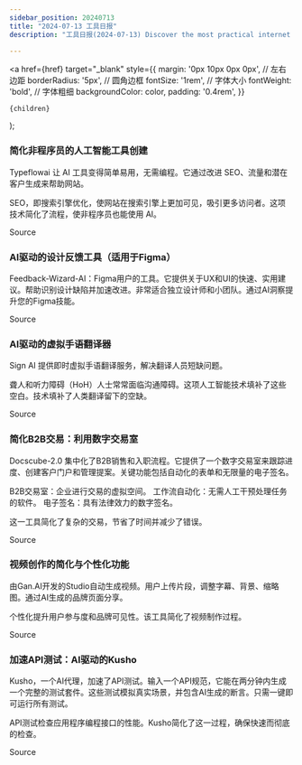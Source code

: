 ```yaml
---
sidebar_position: 20240713
title: "2024-07-13 工具日报"
description: "工具日报(2024-07-13) Discover the most practical internet software, AI tools, and products of 2024 through the Tools Daily!"

---
```



  <a
    href={href}
    target="_blank"
    style={{
      margin: '0px 10px 0px 0px', // 左右边距
      borderRadius: '5px', // 圆角边框
      fontSize: '1rem', // 字体大小
      fontWeight: 'bold', // 字体粗细
      backgroundColor: color,
      padding: '0.4rem',
    }}
  >
    {children}
  </a>
);

### 简化非程序员的人工智能工具创建

Typeflowai 让 AI 工具变得简单易用，无需编程。它通过改进 SEO、流量和潜在客户生成来帮助网站。

SEO，即搜索引擎优化，使网站在搜索引擎上更加可见，吸引更多访问者。这项技术简化了流程，使非程序员也能使用 AI。

<Link href="https://www.producthunt.com/posts/typeflowai" color="#B0C4DE">Source</Link>

### AI驱动的设计反馈工具（适用于Figma）

Feedback-Wizard-AI：Figma用户的工具。它提供关于UX和UI的快速、实用建议。帮助识别设计缺陷并加速改进。非常适合独立设计师和小团队。通过AI洞察提升您的Figma技能。

<Link href="https://www.producthunt.com/posts/feedback-wizard-ai" color="#B0C4DE">Source</Link>

### AI驱动的虚拟手语翻译器

Sign AI 提供即时虚拟手语翻译服务，解决翻译人员短缺问题。

聋人和听力障碍（HoH）人士常常面临沟通障碍。这项人工智能技术填补了这些空白。技术填补了人类翻译留下的空缺。

<Link href="https://www.producthunt.com/posts/sign-ai" color="#B0C4DE">Source</Link>

### 简化B2B交易：利用数字交易室

Docscube-2.0 集中化了B2B销售和入职流程。它提供了一个数字交易室来跟踪进度、创建客户门户和管理提案。关键功能包括自动化的表单和无限量的电子签名。

B2B交易室：企业进行交易的虚拟空间。
工作流自动化：无需人工干预处理任务的软件。
电子签名：具有法律效力的数字签名。

这一工具简化了复杂的交易，节省了时间并减少了错误。

<Link href="https://www.producthunt.com/posts/docscube-2-0" color="#B0C4DE">Source</Link>

### 视频创作的简化与个性化功能

由Gan.AI开发的Studio自动生成视频。用户上传片段，调整字幕、背景、缩略图。通过AI生成的品牌页面分享。

个性化提升用户参与度和品牌可见性。该工具简化了视频制作过程。

<Link href="https://www.producthunt.com/posts/studio-by-gan-ai-recorder" color="#B0C4DE">Source</Link>

### 加速API测试：AI驱动的Kusho

Kusho，一个AI代理，加速了API测试。输入一个API规范，它能在两分钟内生成一个完整的测试套件。这些测试模拟真实场景，并包含AI生成的断言。只需一键即可运行所有测试。

API测试检查应用程序编程接口的性能。Kusho简化了这一过程，确保快速而彻底的检查。

<Link href="https://www.producthunt.com/posts/kushoai" color="#B0C4DE">Source</Link>


